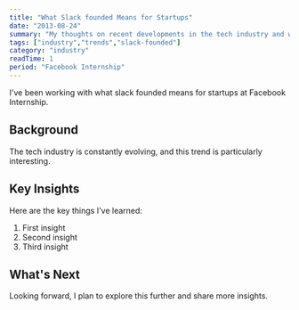 ```yaml
---
title: "What Slack founded Means for Startups"
date: "2013-08-24"
summary: "My thoughts on recent developments in the tech industry and what they mean for developers."
tags: ["industry","trends","slack-founded"]
category: "industry"
readTime: 1
period: "Facebook Internship"
---
```


I've been working with what slack founded means for startups at Facebook Internship.

## Background

The tech industry is constantly evolving, and this trend is particularly interesting.

## Key Insights

Here are the key things I've learned:

1. First insight
2. Second insight
3. Third insight

## What's Next

Looking forward, I plan to explore this further and share more insights.

